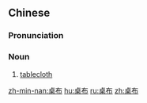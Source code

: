 ==Chinese==
{{zh-forms}}

===Pronunciation===
{{zh-pron
|m=zhuōbù
|c=coek3 bou3,zoek3 bou3
|mn=toh-pò͘
|cat=n
}}

===Noun===
{{zh-noun}}

# [[tablecloth]]

[[zh-min-nan:桌布]]
[[hu:桌布]]
[[ru:桌布]]
[[zh:桌布]]
